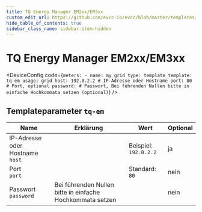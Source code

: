 ```yaml
---
title: TQ Energy Manager EM2xx/EM3xx
custom_edit_url: https://github.com/evcc-io/evcc/blob/master/templates/definition/meter/tq-em.yaml
hide_table_of_contents: true
sidebar_class_name: sidebar-item-hidden
---
```



# TQ Energy Manager EM2xx/EM3xx

<div className="device-detail-container">
  <div className="device-detail-content">
    <DeviceFeatures features="" />

<DeviceConfig code={`meters:
    - name: my_grid
      type: template
      template: tq-em
      usage: grid
      host: 192.0.2.2 # IP-Adresse oder Hostname
      port: 80 # Port, optional
      password: # Passwort, Bei führenden Nullen bitte in einfache Hochkommata setzen (optional)`}  />
  </div>
  <div className="device-detail-icon">
    <evcc-icon
      type="meter"
      name="tq-energy-manager-em2xx-em3xx"
      size="400px"
      alt="TQ Energy Manager EM2xx/EM3xx"
      className="device-detail-icon-img"
    ></evcc-icon>
  </div>
</div>

## Templateparameter `tq-em`

| Name | Erklärung | Wert | Optional |
|-----------|-----------|------|----------|
| IP-Adresse oder Hostname<br/>`host` |  | Beispiel: `192.0.2.2` | ja |
| Port<br/>`port` |  | Standard: `80` | nein |
| Passwort<br/>`password` | Bei führenden Nullen bitte in einfache Hochkommata setzen |  | nein |


